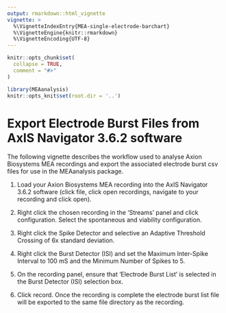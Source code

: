 ```yaml
---
output: rmarkdown::html_vignette
vignette: >
  %\VignetteIndexEntry{MEA-single-electrode-barchart}
  %\VignetteEngine{knitr::rmarkdown}
  %\VignetteEncoding{UTF-8}
---
```


```r
knitr::opts_chunk$set(
  collapse = TRUE,
  comment = "#>"
)
```

```r
library(MEAanalysis)
knitr::opts_knit$set(root.dir = '..')
```

# Export Electrode Burst Files from AxIS Navigator 3.6.2 software

The following vignette describes the workflow used to analyse Axion Biosystems MEA recordings and export the associated electrode burst csv files for use in the MEAanalysis package. 

1) Load your Axion Biosystems MEA recording into the AxIS Navigator 3.6.2 software (click file, click open recordings, navigate to your recording and click open).

2) Right click the chosen recording in the 'Streams' panel and click configuration. Select the spontaneous and viability configuration.

3) Right click the Spike Detector and selective an Adaptive Threshold Crossing of 6x standard deviation.

4) Right click the Burst Detector (ISI) and set the Maximum Inter-Spike Interval to 100 mS and the Minimum Number of Spikes to 5.

5) On the recording panel, ensure that 'Electrode Burst List' is selected in the Burst Detector (ISI) selection box.

6) Click record. Once the recording is complete the electrode burst list file will be exported to the same file directory as the recording. 




